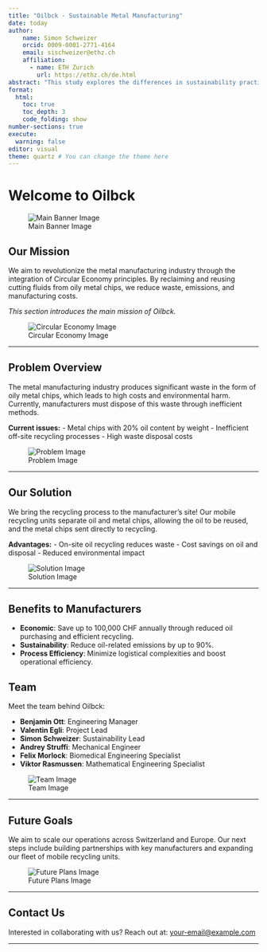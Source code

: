 ```yaml
---
title: "Oilbck - Sustainable Metal Manufacturing"
date: today
author:
    name: Simon Schweizer
    orcid: 0009-0001-2771-4164
    email: sischweizer@ethz.ch
    affiliation: 
      - name: ETH Zurich
        url: https://ethz.ch/de.html
abstract: "This study explores the differences in sustainability practices related to waste management between international and local Swiss students in Zurich, focusing on waste reduction, recycling, and reuse, alongside their awareness of local waste management systems."
format: 
  html:
    toc: true
    toc_depth: 3
    code_folding: show
number-sections: true
execute:
  warning: false
editor: visual
theme: quartz # You can change the theme here
---
```


# Welcome to Oilbck
![Main Banner Image](Pictures/Banner.jpg)

## Our Mission
We aim to revolutionize the metal manufacturing industry through the integration of Circular Economy principles. By reclaiming and reusing cutting fluids from oily metal chips, we reduce waste, emissions, and manufacturing costs.

*This section introduces the main mission of Oilbck.*  

![Circular Economy Image](path/to/circular_image.jpg)

---

## Problem Overview
The metal manufacturing industry produces significant waste in the form of oily metal chips, which leads to high costs and environmental harm. Currently, manufacturers must dispose of this waste through inefficient methods.

**Current issues:**
- Metal chips with 20% oil content by weight
- Inefficient off-site recycling processes
- High waste disposal costs

![Problem Image](path/to/problem_image.jpg)

---

## Our Solution
We bring the recycling process to the manufacturer’s site! Our mobile recycling units separate oil and metal chips, allowing the oil to be reused, and the metal chips sent directly to recycling.

**Advantages:**
- On-site oil recycling reduces waste
- Cost savings on oil and disposal
- Reduced environmental impact

![Solution Image](path/to/solution_image.jpg)

---

## Benefits to Manufacturers
- **Economic**: Save up to 100,000 CHF annually through reduced oil purchasing and efficient recycling.
- **Sustainability**: Reduce oil-related emissions by up to 90%.
- **Process Efficiency**: Minimize logistical complexities and boost operational efficiency.

## Team
Meet the team behind Oilbck:

- **Benjamin Ott**: Engineering Manager
- **Valentin Egli**: Project Lead
- **Simon Schweizer**: Sustainability Lead
- **Andrey Struffi**: Mechanical Engineer
- **Felix Morlock**: Biomedical Engineering Specialist
- **Viktor Rasmussen**: Mathematical Engineering Specialist

![Team Image](path/to/team_image.jpg)

---

## Future Goals
We aim to scale our operations across Switzerland and Europe. Our next steps include building partnerships with key manufacturers and expanding our fleet of mobile recycling units.

![Future Plans Image](path/to/future_plans_image.jpg)

---

## Contact Us
Interested in collaborating with us? Reach out at: [your-email@example.com](mailto:your-email@example.com)




------------------------------------------------------------------------
